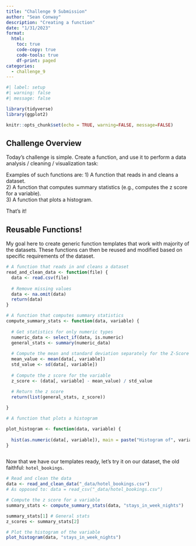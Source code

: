 ```yaml
---
title: "Challenge 9 Submission"
author: "Sean Conway"
description: "Creating a function"
date: "1/31/2023"
format:
  html:
    toc: true
    code-copy: true
    code-tools: true
    df-print: paged
categories:
  - challenge_9
---
```


```r
#| label: setup
#| warning: false
#| message: false

library(tidyverse)
library(ggplot2)

knitr::opts_chunk$set(echo = TRUE, warning=FALSE, message=FALSE)
```

## Challenge Overview

Today's challenge is simple. Create a function, and use it to perform a data analysis / cleaning / visualization task:

Examples of such functions are:
1) A function that reads in and cleans a dataset.  
2) A function that computes summary statistics (e.g., computes the z score for a variable).  
3) A function that plots a histogram.  

That's it!

## Reusable Functions!

My goal here to create generic function templates that work with majority of the datasets. These functions can then be reused and modified based on specific requirements of the dataset. 

```r
# A function that reads in and cleans a dataset
read_and_clean_data <- function(file) {
  data <- read.csv(file)
  
  # Remove missing values
  data <- na.omit(data)
  return(data)
}

# A function that computes summary statistics
compute_summary_stats <- function(data, variable) {
  
  # Get statistics for only numeric types
  numeric_data <- select_if(data, is.numeric)
  general_stats <- summary(numeric_data)
  
  # Compute the mean and standard deviation separately for the Z-Score
  mean_value <- mean(data[, variable])
  std_value <- sd(data[, variable])
  
  # Compute the z score for the variable
  z_score <- (data[, variable] - mean_value) / std_value
  
  # Return the z score
  return(list(general_stats, z_score))

}

# A function that plots a histogram

plot_histogram <- function(data, variable) {
  
  hist(as.numeric(data[, variable]), main = paste("Histogram of", variable), xlab = variable, col = "blue", breaks = "Sturges")
}



```

Now that we have our templates ready, let's try it on our dataset, the old faithful: `hotel_bookings`.

```r
# Read and clean the data
data <- read_and_clean_data("_data/hotel_bookings.csv")
# As opposed to: data = read_csv("_data/hotel_bookings.csv")

# Compute the z score for a variable
summary_stats <- compute_summary_stats(data, "stays_in_week_nights")

summary_stats[1] # General stats
z_scores <- summary_stats[2]

# Plot the histogram of the variable
plot_histogram(data, "stays_in_week_nights")

```

